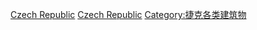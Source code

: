 [[Category:各國博物館|Czech Republic]]
[[Category:歐洲博物館|Czech Republic]]
[[Category:捷克各类建筑物|Category:捷克各类建筑物]]